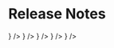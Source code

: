 # Release Notes


<CardSection id="web" title="Web SDKs" hasSubSections>
  <CardSection id="web-ui-kit" title="UI Kit" HeadingTag="h4">
    <Card title="UI Kit" to="/ui-kit/release-notes" icon={<HTMLIcon />} />
    <Card
      title="React UI Kit"
      to="/react-ui-kit/release-notes"
      icon={<ReactIcon />}
    />
    <Card
      title="Angular UI Kit"
      to="/angular-ui-kit/release-notes"
      icon={<AngularIcon />}
    />
  </CardSection>
  <CardSection id="web-core" title="Web Core" HeadingTag="h4">
    <Card title="Web Core" to="/web-core/release-notes" icon={<JSIcon />} />
  </CardSection>
</CardSection>

<CardSection id="rest-api" title="REST API">
  <Card title="REST API" to="./rest-api" icon={<Code />} />
</CardSection>
